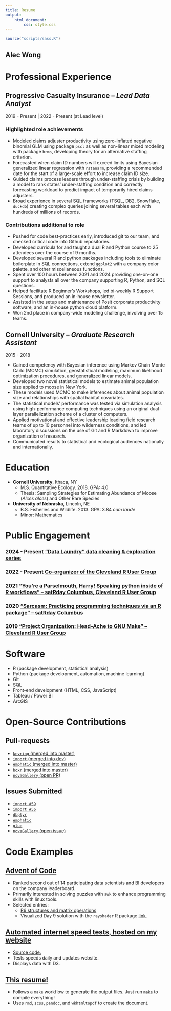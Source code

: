 ```yaml
---
title: Resume
output:
    html_document:
        css: style.css
---
```


```r
source("scripts/sass.R")
```

<div class=header-flex-container>
# Alec Wong
</div>

# <span class=section-header>Professional Experience</span> {.section-box}

## Progressive Casualty Insurance -- *Lead Data Analyst* {.company-box .pgr-box}

2019 - Present | 2022 - Present (at Lead level)

### Highlighted role achievements

<div class='company-bullets'>
- Modeled claims adjuster productivity using zero-inflated negative binomial GLM using package `pscl` as well as non-linear mixed modeling with package `brms`, developing theory for an alternative staffing criterion.
- Forecasted when claim ID numbers will exceed limits using Bayesian generalized linear regression with `rstanarm`, providing a recommended date for the start of a large-scale effort to increase claim ID size.
- Guided claims process leaders through under-staffing crisis by building a model to rank states' under-staffing condition and correctly forecasting workload to predict impact of temporarily hired claims adjusters.
- Broad experience in several SQL frameworks (TSQL, DB2, Snowflake, `duckdb`) creating complex queries joining several tables each with hundreds of millions of records.
</div>

### Contributions additional to role

<div class='company-bullets'>
- Pushed for code best-practices early, introduced git to our team, and checked critical code into Github repositories.
- Developed curricula for and taught a dual R and Python course to 25 attendees over the course of 9 months.
- Developed several R and python packages including tools to eliminate boilerplate in SQL connections, extend `ggplot2` with a company color palette, and other miscellaneous functions.
- Spent over 100 hours between 2021 and 2024 providing one-on-one support to analysts all over the company supporting R, Python, and SQL questions.
- Helped facilitate R Beginner's Workshops, led bi-weekly R Support Sessions, and produced an in-house newsletter.
- Assisted in the setup and maintenance of Posit corporate productivity software, and an in-house python cloud platform.
- Won 2nd place in company-wide modeling challenge, involving over 15 teams.
</div>

## Cornell University -- *Graduate Research Assistant* {.company-box .cornell-box}

2015 - 2018

<div class='company-bullets'>
- Gained competency with Bayesian inference using Markov Chain Monte Carlo (MCMC) simulation, geostatistical modeling, maximum likelihood optimization procedures, and generalized linear models.
- Developed two novel statistical models to estimate animal population size applied to moose in New York.
- These models used MCMC to make inferences about animal population size and relationships with spatial habitat covariates.
- The statistical models' performance was tested via simulation analysis using high-performance computing techniques using an original dual-layer parallelization scheme of a cluster of computers.
- Applied motivational and effective leadership leading field research teams of up to 10 personnel into wilderness conditions, and led laboratory discussions on the use of Git and R Markdown to improve organization of research.
- Communicated results to statistical and ecological audiences nationally and internationally.
</div>

<div class=bottom-grid>

# <span class=section-header>Education</span> {.section-box .bottom-grid-item}

* **Cornell University**, Ithaca, NY
    * M.S. Quantitative Ecology. 2018. GPA: 4.0
    * Thesis: Sampling Strategies for Estimating Abundance of Moose (*Alces alces*) and Other Rare Species
* **University of Nebraska**, Lincoln, NE
    * B.S. Fisheries and Wildlife. 2013. GPA: 3.84 *cum laude*
    * Minor: Mathematics

# <span class=section-header>Public Engagement</span> {.section-box .bottom-grid-item}

### 2024 - Present ["Data Laundry" data cleaning & exploration series](https://github.com/awong234/laundry-day)
### 2022 - Present [Co-organizer of the Cleveland R User Group](https://www.meetup.com/cleveland-user-group/)
### 2021 ["You’re a Parselmouth, Harry! Speaking python inside of R workflows" -- satRday Columbus, Cleveland R User Group](https://www.youtube.com/watch?v=rAvPJzCKCCg)
### 2020 ["Sarcasm: Practicing programming techniques via an R package" -- satRday Columbus](https://www.youtube.com/watch?v=_ulDpEcjZEA)
### 2019 ["Project Organization: Head-Ache to GNU Make" -- Cleveland R User Group](https://www.youtube.com/watch?v=dCkHqzotzsQ)

</div>

<div class=bottom-grid>

# <span class=section-header>Software</span> {.section-box .bottom-grid-item}

* R (package development, statistical analysis)
* Python (package development, automation, machine learning)
* Git
* SQL
* Front-end development (HTML, CSS, JavaScript)
* Tableau / Power BI
* ArcGIS

# <span class=section-header>Open-Source Contributions</span> {.section-box .bottom-grid-item}

## Pull-requests

* [`keyring` (merged into master)](https://github.com/r-lib/keyring/pull/88)
* [`import` (merged into dev)](https://github.com/rticulate/import/pull/55)
* [`emphatic` (merged into master)](https://github.com/coolbutuseless/emphatic/pull/4)
* [`boxr` (merged into master)](https://github.com/r-box/boxr/pull/79)
* [`novaGallery` (open PR)](https://github.com/novafacile/novagallery/pull/51)

## Issues Submitted

* [`import #59`](https://github.com/rticulate/import/issues/59)
* [`import #56`](https://github.com/rticulate/import/issues/56)
* [`dbplyr`](https://github.com/tidyverse/dbplyr/issues/553)
* [`emphatic`](https://github.com/coolbutuseless/emphatic/issues/3)
* [`glue`](https://github.com/tidyverse/glue/issues/158)
* [`novaGallery` (open issue)](https://github.com/novafacile/novagallery/issues/52m)

</div>

# Code Examples {.section-box}

## [Advent of Code](https://github.com/awong234/advent_of_code)

* Ranked second out of 14 participating data scientists and BI developers on the company leaderboard.
* Primarily interested in solving puzzles with `awk` to enhance programming skills with linux tools.
* Selected entries:
    * [R6 structures and matrix operations](https://github.com/awong234/advent_of_code/tree/main/2021/day_06)
    * Visualized Day 9 solution with the `rayshader` R package [link](https://github.com/awong234/advent_of_code/blob/main/2021/day_09/readme.md).

## [Automated internet speed tests, hosted on my website](https://alecsalces.com/speedtest/)

* [Source code.](https://github.com/awong234/speedtest)
* Tests speeds daily and updates website.
* Displays data with D3.

## [This resume!](https://github.com/awong234/Resume)

* Follows a `make` workflow to generate the output files. Just run `make` to compile everything!
* Uses `rmd`, `scss`, `pandoc`, and `wkhtmltopdf` to create the document.
